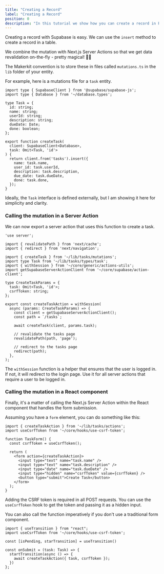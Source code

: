 ```yaml
---
title: "Creating a Record"
label: "Creating a Record"
position: 0
description: "In this tutorial we show how you can create a record in Postgres."
---
```


Creating a record with Supabase is easy. We can use the `insert` method to create a record in a table.

We combine the mutation with Next.js Server Actions so that we get data revalidation on-the-fly - pretty magical! 🧙‍♂️

The Makerkit convention is to store these in files called `mutations.ts` in the `lib` folder of your entity.

For example, here is a mutations file for a `task` entity.

```tsx
import type { SupabaseClient } from '@supabase/supabase-js';
import type { Database } from '~/database.types';

type Task = {
  id: string;
  name: string;
  userId: string;
  description: string;
  dueDate: Date;
  done: boolean;
};

export function createTask(
  client: SupabaseClient<Database>,
  task: Omit<Task, 'id'>
) {
  return client.from('tasks').insert({
    name: task.name,
    user_id: task.userId,
    description: task.description,
    due_date: task.dueDate,
    done: task.done,
  });
}
```

Ideally, the `Task` interface is defined externally, but I am showing it here for simplicity and clarity.

### Calling the mutation in a Server Action

We can now export a server action that uses this function to create a task.

```tsx
'use server';

import { revalidatePath } from 'next/cache';
import { redirect } from 'next/navigation';

import { createTask } from '~/lib/tasks/mutations';
import type Task from '~/lib/tasks/types/task';
import { withSession } from '~/core/generic/actions-utils';
import getSupabaseServerActionClient from '~/core/supabase/action-client';

type CreateTaskParams = {
  task: Omit<Task, 'id'>;
  csrfToken: string;
};

export const createTaskAction = withSession(
  async (params: CreateTaskParams) => {
    const client = getSupabaseServerActionClient();
    const path = `/tasks`;

    await createTask(client, params.task);

    // revalidate the tasks page
    revalidatePath(path, 'page');

    // redirect to the tasks page
    redirect(path);
  },
);
```

The `withSession` function is a helper that ensures that the user is logged in. If not, it will redirect to the login page. Use it for all server actions that require a user to be logged in.

### Calling the mutation in a React component

Finally, it's a matter of calling the Next.js Server Action within the React component that handles the form submission.

Assuming you have a `form` element, you can do something like this:

```tsx
import { createTaskAction } from '~/lib/tasks/actions';
import useCsrfToken from '~/core/hooks/use-csrf-token';

function TaskForm() {
  const csrfToken = useCsrfToken();

  return (
    <form action={createTaskAction}>
      <input type="text" name="task.name" />
      <input type="text" name="task.description" />
      <input type="date" name="task.dueDate" />
      <input type="hidden" name="csrfToken" value={csrfToken} />
      <button type="submit">Create Task</button>
    </form>
  );
}
```

Adding the CSRF token is required in all POST requests. You can use the `useCsrfToken` hook to get the token and passing it as a hidden input.

You can also call the function imperatively if you don't use a traditional form component.

```tsx
import { useTransition } from "react";
import useCsrfToken from '~/core/hooks/use-csrf-token';

const [isPending, starTransition] = useTransition()

const onSubmit = (task: Task) => {
  startTransition(async () => {
    await createTaskAction({ task, csrfToken });
  })
};
```